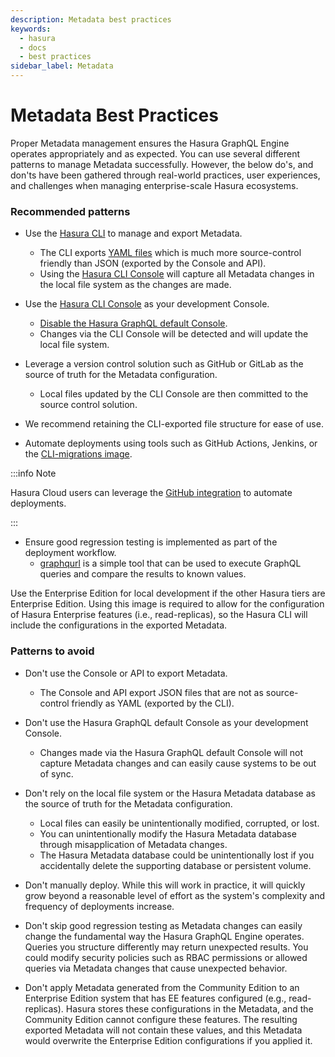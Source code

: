 ```yaml
---
description: Metadata best practices
keywords:
  - hasura
  - docs
  - best practices
sidebar_label: Metadata
---
```


# Metadata Best Practices

Proper Metadata management ensures the Hasura GraphQL Engine operates appropriately and as expected. You can use several
different patterns to manage Metadata successfully. However, the below do's, and don'ts have been gathered through
real-world practices, user experiences, and challenges when managing enterprise-scale Hasura ecosystems.

### Recommended patterns

- Use the [Hasura CLI](/hasura-cli/index.mdx) to manage and export Metadata.

  - The CLI exports [YAML files](/migrations-metadata-seeds/manage-metadata.mdx) which is much more source-control
    friendly than JSON (exported by the Console and API).
  - Using the [Hasura CLI Console](/hasura-cli/commands/hasura_console.mdx) will capture all Metadata changes in the
    local file system as the changes are made.

- Use the [Hasura CLI Console](/hasura-cli/commands/hasura_console.mdx) as your development Console.

  - [Disable the Hasura GraphQL default Console](/deployment/production-checklist.mdx#disable-console).
  - Changes via the CLI Console will be detected and will update the local file system.

- Leverage a version control solution such as GitHub or GitLab as the source of truth for the Metadata configuration.
  - Local files updated by the CLI Console are then committed to the source control solution.
- We recommend retaining the CLI-exported file structure for ease of use.

- Automate deployments using tools such as GitHub Actions, Jenkins, or the
  [CLI-migrations image](/migrations-metadata-seeds/auto-apply-migrations.mdx).

:::info Note

Hasura Cloud users can leverage the [GitHub integration](/hasura-cloud/ci-cd/github-integration.mdx) to
automate deployments.

:::

- Ensure good regression testing is implemented as part of the deployment workflow.
  - [graphqurl](https://github.com/hasura/graphqurl) is a simple tool that can be used to execute GraphQL queries and
    compare the results to known values.

Use the Enterprise Edition for local development if the other Hasura tiers are Enterprise Edition. Using this image is
required to allow for the configuration of Hasura Enterprise features (i.e., read-replicas), so the Hasura CLI will
include the configurations in the exported Metadata.

### Patterns to avoid

- Don't use the Console or API to export Metadata.

  - The Console and API export JSON files that are not as source-control friendly as YAML (exported by the CLI).

- Don't use the Hasura GraphQL default Console as your development Console.

  - Changes made via the Hasura GraphQL default Console will not capture Metadata changes and can easily cause systems
    to be out of sync.

- Don't rely on the local file system or the Hasura Metadata database as the source of truth for the Metadata
  configuration.

  - Local files can easily be unintentionally modified, corrupted, or lost.
  - You can unintentionally modify the Hasura Metadata database through misapplication of Metadata changes.
  - The Hasura Metadata database could be unintentionally lost if you accidentally delete the supporting database or
    persistent volume.

- Don't manually deploy. While this will work in practice, it will quickly grow beyond a reasonable level of effort as
  the system's complexity and frequency of deployments increase.

- Don't skip good regression testing as Metadata changes can easily change the fundamental way the Hasura GraphQL Engine
  operates. Queries you structure differently may return unexpected results. You could modify security policies such as
  RBAC permissions or allowed queries via Metadata changes that cause unexpected behavior.

- Don't apply Metadata generated from the Community Edition to an Enterprise Edition system that has EE features
  configured (e.g., read-replicas). Hasura stores these configurations in the Metadata, and the Community Edition cannot
  configure these features. The resulting exported Metadata will not contain these values, and this Metadata would
  overwrite the Enterprise Edition configurations if you applied it.
